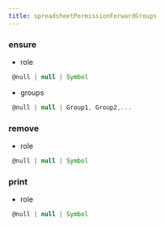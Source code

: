 ```yaml
---
title: spreadsheetPermissionForwardGroups
---
```


### ensure

- role
```js 
 @null | null | Symbol
```
- groups
```js 
 @null | null | Group1, Group2,...
```

### remove

- role
```js 
 @null | null | Symbol
```

### print

- role
```js 
 @null | null | Symbol
```

